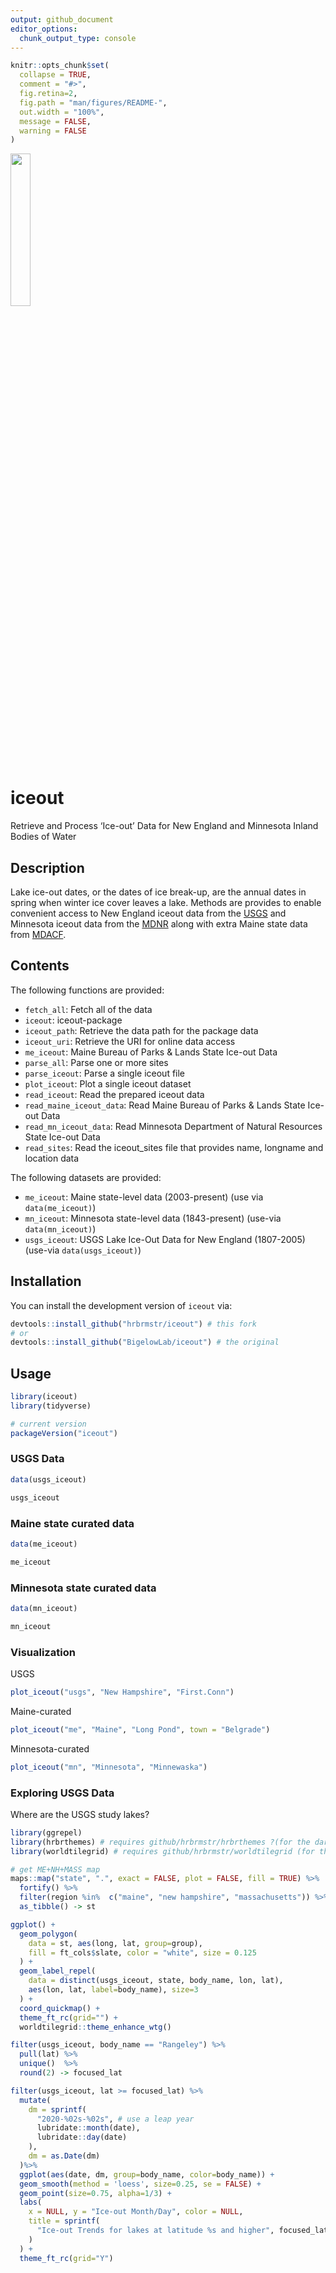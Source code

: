 ```yaml
---
output: github_document
editor_options: 
  chunk_output_type: console
---
```


<!-- README.md is generated from README.Rmd. Please edit that file -->

```r
knitr::opts_chunk$set(
  collapse = TRUE,
  comment = "#>",
  fig.retina=2,
  fig.path = "man/figures/README-",
  out.width = "100%",
  message = FALSE,
  warning = FALSE
)
```
<img src="man/figures/iceout-logo.png" width="25%" />

# iceout

Retrieve and Process 'Ice-out' Data for New England and Minnesota Inland Bodies of Water

## Description

Lake ice-out dates, or the dates of ice break-up, are the annual dates in spring when winter ice cover leaves a lake. Methods are provides to enable convenient access to New England iceout data from the [USGS](https://me.water.usgs.gov/iceout_data) and Minnesota iceout data from the [MDNR](https://www.dnr.state.mn.us/ice_out/index.html?year=1843) along with extra Maine state data from [MDACF](https://www.maine.gov/dacf/parks/water_activities/boating/ice_out06.shtml).

## Contents

The following functions are provided:

- `fetch_all`:	Fetch all of the data
- `iceout`:	iceout-package
- `iceout_path`:	Retrieve the data path for the package data
- `iceout_uri`:	Retrieve the URI for online data access
- `me_iceout`:	Maine Bureau of Parks & Lands State Ice-out Data
- `parse_all`:	Parse one or more sites
- `parse_iceout`:	Parse a single iceout file
- `plot_iceout`:	Plot a single iceout dataset
- `read_iceout`:	Read the prepared iceout data
- `read_maine_iceout_data`:	Read Maine Bureau of Parks & Lands State Ice-out Data
- `read_mn_iceout_data`:	Read Minnesota Department of Natural Resources State Ice-out Data
- `read_sites`:	Read the iceout_sites file that provides name, longname and location data

The following datasets are provided:

- `me_iceout`: Maine state-level data (2003-present) (use via `data(me_iceout)`)
- `mn_iceout`: Minnesota state-level data (1843-present) (use-via `data(mn_iceout)`)
- `usgs_iceout`: USGS Lake Ice-Out Data for New England (1807-2005) (use-via `data(usgs_iceout)`)

## Installation

You can install the development version of `iceout` via:

```r
devtools::install_github("hrbrmstr/iceout") # this fork
# or
devtools::install_github("BigelowLab/iceout") # the original
```

## Usage

```r
library(iceout)
library(tidyverse)

# current version
packageVersion("iceout")
```

### USGS Data

```r
data(usgs_iceout)

usgs_iceout
```

### Maine state curated data

```r
data(me_iceout)

me_iceout
```

### Minnesota state curated data

```r
data(mn_iceout)

mn_iceout
```

### Visualization

USGS

```r
plot_iceout("usgs", "New Hampshire", "First.Conn")
```

Maine-curated

```r
plot_iceout("me", "Maine", "Long Pond", town = "Belgrade")
```

Minnesota-curated

```r
plot_iceout("mn", "Minnesota", "Minnewaska")
```

### Exploring USGS Data

Where are the USGS study lakes?

```r
library(ggrepel)
library(hrbrthemes) # requires github/hrbrmstr/hrbrthemes ?(for the dark theme)
library(worldtilegrid) # requires github/hrbrmstr/worldtilegrid (for the theme cleaner)

# get ME+NH+MASS map
maps::map("state", ".", exact = FALSE, plot = FALSE, fill = TRUE) %>%
  fortify() %>%
  filter(region %in%  c("maine", "new hampshire", "massachusetts")) %>%
  as_tibble() -> st

ggplot() +
  geom_polygon(
    data = st, aes(long, lat, group=group),
    fill = ft_cols$slate, color = "white", size = 0.125
  ) +
  geom_label_repel(
    data = distinct(usgs_iceout, state, body_name, lon, lat), 
    aes(lon, lat, label=body_name), size=3
  ) +
  coord_quickmap() +
  theme_ft_rc(grid="") +
  worldtilegrid::theme_enhance_wtg()
```

```r
filter(usgs_iceout, body_name == "Rangeley") %>% 
  pull(lat) %>% 
  unique()  %>% 
  round(2) -> focused_lat

filter(usgs_iceout, lat >= focused_lat) %>% 
  mutate(
    dm = sprintf(
      "2020-%02s-%02s", # use a leap year
      lubridate::month(date),
      lubridate::day(date)
    ),
    dm = as.Date(dm)
  )%>% 
  ggplot(aes(date, dm, group=body_name, color=body_name)) +
  geom_smooth(method = 'loess', size=0.25, se = FALSE) +
  geom_point(size=0.75, alpha=1/3) +
  labs(
    x = NULL, y = "Ice-out Month/Day", color = NULL,
    title = sprintf(
      "Ice-out Trends for lakes at latitude %s and higher", focused_lat
    )
  ) +
  theme_ft_rc(grid="Y")
```

